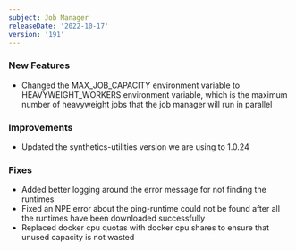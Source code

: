 ```yaml
---
subject: Job Manager
releaseDate: '2022-10-17'
version: '191'
---
```


### New Features

* Changed the MAX_JOB_CAPACITY environment variable to HEAVYWEIGHT_WORKERS environment variable, which is the maximum number of heavyweight jobs that the job manager will run in parallel

### Improvements

* Updated the synthetics-utilities version we are using to 1.0.24

### Fixes

* Added better logging around the error message for not finding the runtimes
* Fixed an NPE error about the ping-runtime could not be found after all the runtimes have been downloaded successfully
* Replaced docker cpu quotas with docker cpu shares to ensure that unused capacity is not wasted
